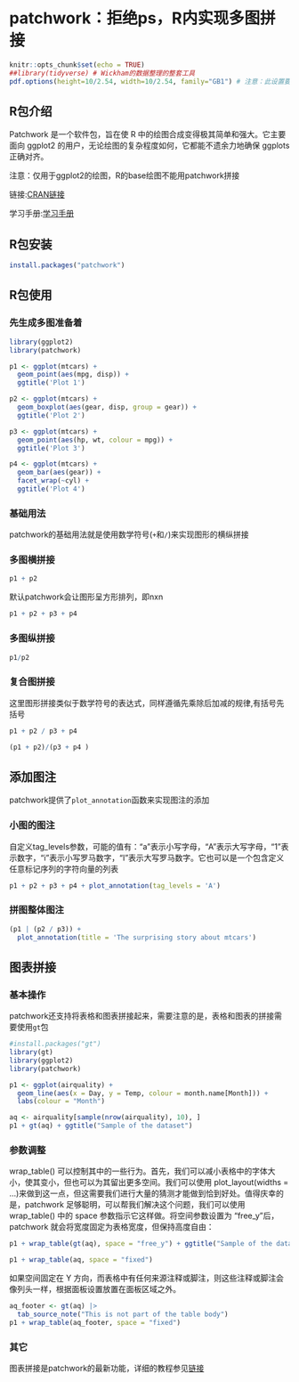 # patchwork：拒绝ps，R内实现多图拼接

```r
knitr::opts_chunk$set(echo = TRUE)
##library(tidyverse) # Wickham的数据整理的整套工具
pdf.options(height=10/2.54, width=10/2.54, family="GB1") # 注意：此设置要放在最后
```

## R包介绍
Patchwork 是一个软件包，旨在使 R 中的绘图合成变得极其简单和强大。它主要面向 ggplot2 的用户，无论绘图的复杂程度如何，它都能不遗余力地确保 ggplots 正确对齐。

注意：仅用于ggplot2的绘图，R的base绘图不能用patchwork拼接

链接:[CRAN链接](https://cran.r-project.org/web/packages/patchwork/index.html)

学习手册:[学习手册](https://cran.r-project.org/web/packages/patchwork/vignettes/patchwork.html)

## R包安装

```r
install.packages("patchwork")
```


## R包使用

### 先生成多图准备着

```r
library(ggplot2)
library(patchwork)

p1 <- ggplot(mtcars) + 
  geom_point(aes(mpg, disp)) + 
  ggtitle('Plot 1')

p2 <- ggplot(mtcars) + 
  geom_boxplot(aes(gear, disp, group = gear)) + 
  ggtitle('Plot 2')

p3 <- ggplot(mtcars) + 
  geom_point(aes(hp, wt, colour = mpg)) + 
  ggtitle('Plot 3')

p4 <- ggplot(mtcars) + 
  geom_bar(aes(gear)) + 
  facet_wrap(~cyl) + 
  ggtitle('Plot 4')
```

### 基础用法

patchwork的基础用法就是使用数学符号(`+`和`/`)来实现图形的横纵拼接

### 多图横拼接

```r
p1 + p2
```

默认patchwork会让图形呈方形排列，即nxn

```r
p1 + p2 + p3 + p4
```

### 多图纵拼接

```r
p1/p2
```

### 复合图拼接

这里图形拼接类似于数学符号的表达式，同样遵循先乘除后加减的规律,有括号先括号


```r
p1 + p2 / p3 + p4

(p1 + p2)/(p3 + p4 )

```

## 添加图注

patchwork提供了`plot_annotation`函数来实现图注的添加

### 小图的图注

自定义tag_levels参数，可能的值有：“a ”表示小写字母，“A ”表示大写字母，“1 ”表示数字，“i ”表示小写罗马数字，“I ”表示大写罗马数字。它也可以是一个包含定义任意标记序列的字符向量的列表
```r
p1 + p2 + p3 + p4 + plot_annotation(tag_levels = 'A')
```


### 拼图整体图注

```r
(p1 | (p2 / p3)) + 
  plot_annotation(title = 'The surprising story about mtcars')
```


## 图表拼接

### 基本操作
patchwork还支持将表格和图表拼接起来，需要注意的是，表格和图表的拼接需要使用`gt`包
```r
#install.packages("gt")
library(gt)
library(ggplot2)
library(patchwork)

p1 <- ggplot(airquality) +
  geom_line(aes(x = Day, y = Temp, colour = month.name[Month])) +
  labs(colour = "Month")

aq <- airquality[sample(nrow(airquality), 10), ]
p1 + gt(aq) + ggtitle("Sample of the dataset")
```

### 参数调整

wrap_table() 可以控制其中的一些行为。首先，我们可以减小表格中的字体大小，使其变小，但也可以为其留出更多空间。我们可以使用 plot_layout(widths = ...)来做到这一点，但这需要我们进行大量的猜测才能做到恰到好处。值得庆幸的是，patchwork 足够聪明，可以帮我们解决这个问题，我们可以使用 wrap_table() 中的 space 参数指示它这样做。将空间参数设置为 “free_y ”后，patchwork 就会将宽度固定为表格宽度，但保持高度自由：

```r
p1 + wrap_table(gt(aq), space = "free_y") + ggtitle("Sample of the dataset")

p1 + wrap_table(aq, space = "fixed")

```

如果空间固定在 Y 方向，而表格中有任何来源注释或脚注，则这些注释或脚注会像列头一样，根据面板设置放置在面板区域之外。

```r
aq_footer <- gt(aq) |>
  tab_source_note("This is not part of the table body")
p1 + wrap_table(aq_footer, space = "fixed")

```

### 其它

图表拼接是patchwork的最新功能，详细的教程参见[链接](https://www.tidyverse.org/blog/2024/09/patchwork-1-3-0/)
